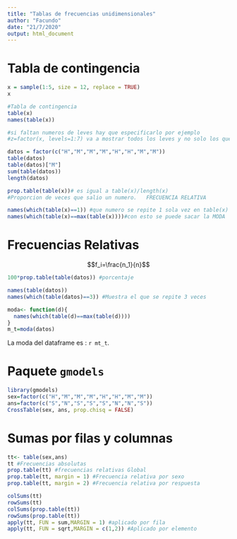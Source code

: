 ```yaml
---
title: "Tablas de frecuencias unidimensionales"
author: "Facundo"
date: "21/7/2020"
output: html_document
---
```

# Tabla de contingencia

```r
x = sample(1:5, size = 12, replace = TRUE)
x
```
```r
#Tabla de contingencia
table(x)
names(table(x))

#si faltan numeros de leves hay que especificarlo por ejemplo
#z=factor(x, levels=1:7) va a mostrar todos los leves y no solo los que tengan interaccion
```

```r
datos = factor(c("H","M","M","M","H","H","M","M"))
table(datos)
table(datos)["M"]
sum(table(datos))
length(datos)
```

```r
prop.table(table(x))# es igual a table(x)/length(x)
#Proporcion de veces que salio un numero.   FRECUENCIA RELATIVA
```
```r
names(which(table(x)==1)) #que numero se repite 1 sola vez en table(x) 
names(which(table(x)==max(table(x))))#con esto se puede sacar la MODA
```
# Frecuencias Relativas

$$f_i=\frac{n_1}{n}$$
```r
100*prop.table(table(datos)) #porcentaje

names(table(datos))
names(which(table(datos)==3)) #Muestra el que se repite 3 veces

moda<- function(d){
  names(which(table(d)==max(table(d))))
}
m_t=moda(datos)
```
La moda del dataframe es : `r mt_t`.

# Paquete `gmodels`

```r
library(gmodels)
sex=factor(c("H","M","M","M","H","H","M","M"))
ans=factor(c("S","N","S","S","S","N","N","S"))
CrossTable(sex, ans, prop.chisq = FALSE)
```
# Sumas por filas y columnas

```r
tt<- table(sex,ans)
tt #Frecuencias absolutas
prop.table(tt) #frecuencias relativas Global
prop.table(tt, margin = 1) #Frecuencia relativa por sexo
prop.table(tt, margin = 2) #Frecuencia relativa por respuesta

colSums(tt)
rowSums(tt)
colSums(prop.table(tt))
rowSums(prop.table(tt))
apply(tt, FUN = sum,MARGIN = 1) #aplicado por fila
apply(tt, FUN = sqrt,MARGIN = c(1,2)) #Aplicado por elemento
```


